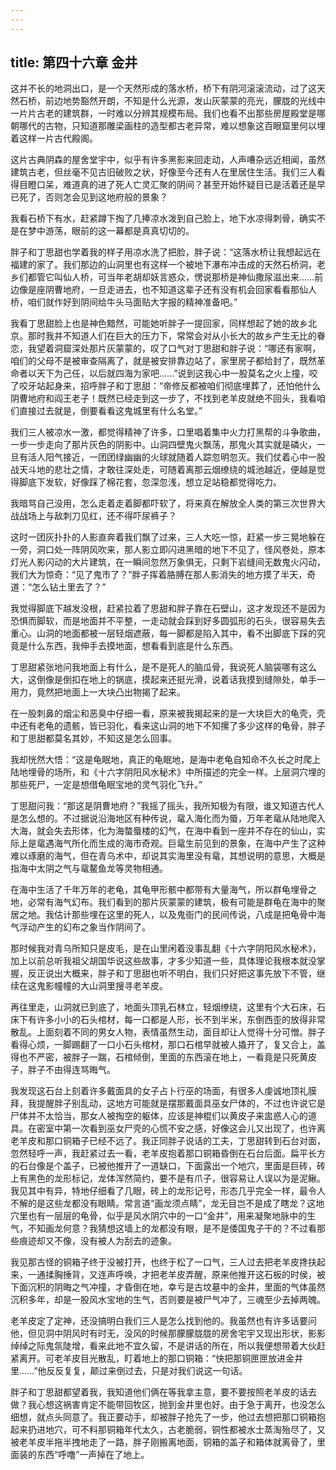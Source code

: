 ```yaml
---
---
---
```

title: 第四十六章 金井
---




这并不长的地洞出口，是一个天然形成的落水桥，桥下有阴河滚滚流动，过了这天然石桥，前边地势豁然开朗，不知是什么光源，发山灰蒙蒙的亮光，朦胧的光线中一片片古老的建筑群，一时难以分辨其规模布局。我们也看不出那些房屋殿堂是哪朝哪代的古物，只知道那雕梁画柱的造型都古老异常，难以想象这百眼窟里何以埋着这样一片古代殿阁。

这片古典阴森的屋舍堂宇中，似乎有许多黑影来回走动，人声嘈杂远近相闻，虽然建筑古老，但丝毫不见古旧破败之状，好像至今还有人在里居住生活。我们三人看得目瞪口呆，难道真的进了死人亡灵汇聚的阴间？甚至开始怀疑目已是活着还是早已死了，否则怎会见到这地府般的景象？

我看石桥下有水，赶紧蹲下掏了几捧凉水泼到自己脸上，地下水凉得刺骨，确实不是在梦中游荡，眼前的这一幕都是真真切切的。

胖子和丁思甜也学着我的样子用凉水洗了把脸，胖子说：“这落水桥让我想起远在福建的家了。我们那边的山洞里也有这样一个被地下瀑布冲击成的天然石桥洞，老乡们都管它叫仙人桥，可当年老胡却妖言惑众，愣说那桥是神仙撒尿滋出来……前边像是座阴曹地府，一旦走进去，也不知道这辈子还有没有机会回家看看那仙人桥，咱们就作好到阴间给牛头马面贴大字报的精神准备吧。”

我看丁思甜脸上也是神色黯然，可能她听胖子一提回家，同样想起了她的故乡北京。那时我并不知道人们在巨大的压力下，常常会对从小长大的故乡产生无比的眷恋，我望着洞窟深处那片灰蒙蒙的，叹了口气对丁思甜和胖子说：“哪还有家啊，咱们的父母不是被审查隔离了，就是被安排靠边站了，家里房子都给封了，既然革命者以天下为己任，以后就四海为家吧……”说到这我心中一股莫名之火上撞，咬了咬牙站起身来，招呼胖子和丁思甜：“帝修反都被咱们彻底埋葬了，还怕他什么阴曹地府和阎王老子！既然已经走到这一步了，不找到老羊皮就绝不回头，我看咱们直接过去就是，倒要看看这鬼城里有什么名堂。”

我们三人被凉水一激，都觉得精神了许多，口里唱着集中火力打黑帮的斗争歌曲，一步一步走向了那片灰色的阴影中。山洞四壁鬼火飘荡，那鬼火其实就是磷火，一旦有活人阳气接近，一团团绿幽幽的火球就随着人踪忽明忽灭。我们仗着心中一股战天斗地的悲壮之情，才敢往深处走，可随着离那云烟缭绕的城池越近，便越是觉得脚底下发软，好像踩了棉花套，忽深忽浅，想立足站稳都觉得吃力。

我暗骂自己没用，怎么走着走着脚都吓软了，将来真在解放全人类的第三次世界大战战场上与敌刺刀见红，还不得吓尿裤子？

这时一团灰扑扑的人影直奔着我们飘了过来，三人大吃一惊，赶紧一步三晃地躲在一旁，洞口处一阵阴风吹来，那人影立即闪进黑暗的地下不见了，怪风卷处，原本灯光人影闪动的大片建筑，在一瞬间忽然万象俱无，只剩下岩缝间无数鬼火闪动，我们大为惊奇：“见了鬼市了？”胖子挥着胳膊在那人影消失的地方摸了半天，奇道：“怎么钻土里去了？”

我觉得脚底下越发没根，赶紧拉着了思甜和胖子靠在石壁山，这才发现还不是因为恐惧而脚软，而是地面并不平整，一走动就会踩到好多圆弧形的石头，很容易失去重心。山洞的地面都被一层轻烟遮蔽，每一脚都是陷入其中，看不出脚底下踩的究竟是什么东西，我伸手去摸地面，想看看到底是什么东西。

丁思甜紧张地问我地面上有什么，是不是死人的脑瓜骨，我说死人脑袋哪有这么大，这倒像是倒扣在地上的锅底，摸起来还挺光滑，说着话我摸到缝隙处，单手一用力，竟然把地面上一大块凸出物揭了起来。

在一股刺鼻的烟尘和恶臭中仔细一看，原来被我揭起来的是一大块巨大的龟壳，壳中还有老龟的遗骸，皆已羽化，看来这山洞的地下不知摞了多少这样的龟骨，胖子和丁思甜都莫名其妙，不知这是怎么回事。

我却恍然大悟：“这是龟眠地，真正的龟眠地，是海中老龟自知命不久长之时爬上陆地埋骨的场所，和《十六字阴阳风水秘术》中所描述的完全一样。上层洞穴埋的那些死尸，一定是想借龟眠宝地的灵气羽化飞升。”

丁思甜问我：“那这是阴曹地府？”我摇了摇头，我所知极为有限，谁又知道古代人是怎么想的。不过据说沿海地区有种传说，鼋入海化而为蜃，万年老鼋从陆地爬入大海，就会失去形体，化为海螫蜃楼的幻气，在海中看到一座并不存在的仙山，实际上是鼋遇海气所化而生成的海市奇观。巨鼋生前见到的景象，在海中产生了这种难以琢磨的海气，但在青乌术中，却说其实海里没有鼋，其想说明的意思，大概是指海中太阴之气与鼋鳌鱼龙等灵物相通。

在海中生活了千年万年的老龟，其龟甲形骸中都带有大量海气，所以群龟埋骨之地，必常有海气幻布。我们看到的那片灰蒙蒙的建筑，极有可能是群龟在海中的聚居之地。我估计那些埋在这里的死人，以及鬼衙门的民间传说，八成是把龟骨中海气浮动产生的幻布之象当作阴间了。

那时候我对青乌所知只是皮毛，是在山里闲着没事乱翻《十六字阴阳风水秘术》，加上以前总听我祖父胡国华说这些故事，才多少知道一些，具体理论我根本就没掌握，反正说出大概来，胖子和丁思甜也听不明白，我们只好把这事先放下不管，继续在这鬼影幢幢的大山洞里搜寻老羊皮。

再往里走，山洞就已到底了，地面头顶乳石林立，轻烟缭绕，这里有个大石床，石床下有许多小小的石头棺材，每一口都是人形，长不到半米，东倒西歪的放得非常散乱。上面刻着不同的男女人物，表情虽然生动，面目却让人觉得十分可憎。胖子看得心烦，一脚踢翻了一口小石头棺材，那口石棺早就被人撬开了，复又合上，盖得也不严密，被胖子一踹，石棺倾倒，里面的东西滚在地上，一看竟是只死黄皮子，胖子不由得连骂晦气。

我发现这石台上刻着许多戴面具的女子占卜行巫的场面，有很多人虔诚地顶礼膜拜，我提醒胖子别乱动，这地方可能就是摆那戴面具巫女尸体的，不过也许说它是尸体并不太恰当，那女人被掏空的躯体，应该是神棍们以黄皮子来盅惑人心的道具。在密室中第一次看到巫女尸壳的心慌不安之感，好像这会儿又出现了，也许离老羊皮和那口铜箱子已经不远了。我正同胖子说话的工夫，丁思甜转到石台对面，忽然轻呼一声，我赶紧过去一看，老羊皮抱着那口铜箱昏倒在石台后面。扁平长方的石台像是个盖子，已被他推开了一道缺口，下面露出一个地穴，里面是巨砖，砖上有黑色的龙形标记，龙体浑然简约，要不是有爪子，很容易让人误以为是泥鳅。我见其中有异，特地仔细看了几眼，砖上的龙形记号，形态几乎完全一样，最令人不解的是这些龙都没有眼睛。常言道“画龙须点睛”，龙无目岂不是成了瞎龙？这地穴里也有一层层的龟骨，似乎是风水阴穴中的一口“金井”，用来凝聚地脉中的生气，不知画龙何意？我猜想这墙上的龙都没有眼，是不是倭国鬼子干的？不过看那些痕迹却又不像，没有被人为刮去的迹象。

我见那古怪的铜箱子终于没被打开，也终于松了一口气，三人过去把老羊皮搀扶起来，一通揉胸捶背，又连声呼唤，才把老羊皮弄醒，原来他推开这石板的时侯，被下面沉积的阴晦之气冲撞，才昏倒在地，幸亏是古坟墓中的金井，里面的气体虽然沉积多年，却是一股风水宝地的生气，否则要是被尸气冲了，三魂至少去掉两魄。

老羊皮定了定神，还没搞明白我们三人是怎么找到他的。我虽然也有许多话要问他，但见洞中阴风时有时无，没风的时候那朦朦胧胧的房舍宅宇又现出形状，影影绰绰之际鬼氛陡增，看来此地不宜久留，不是讲话的所在，所以我便想带着大伙赶紧离开。可老羊皮目光散乱，盯着地上的那口铜箱：“快把那铜匣匣放进金井里……”他反反复复，颠过来倒过去，只是对我们说这一句话。

胖子和丁思甜都望着我，我知道他们俩在等我拿主意，要不要按照老羊皮的话去做？我心想这祸害肯定不能带回牧区，抛到金井里也好。由于急于离开，也没怎么细想，就点头同意了。我正要动手，却被胖子抢先了一步，他过去想把那口铜箱抱起来扔进地穴，可不料那铜箱年代太久，古老脆弱，铜性都被水士蒸淘殆尽了，又被老羊皮半拖半拽地走了一路，胖子刚搬离地面，铜箱的盖子和箱体就离骨了，里面装的东西“呼噜”一声掉在了地上。